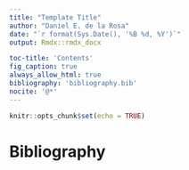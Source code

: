 ```yaml
---
title: "Template Title"
author: "Daniel E. de la Rosa"
date: "`r format(Sys.Date(), '%B %d, %Y')`"
output: Rmdx::rmdx_docx

toc-title: 'Contents'
fig_caption: true
always_allow_html: true
bibliography: 'bibliography.bib' 
nocite: '@*' 
---
```


```r
knitr::opts_chunk$set(echo = TRUE)
```








# Bibliography {-}
